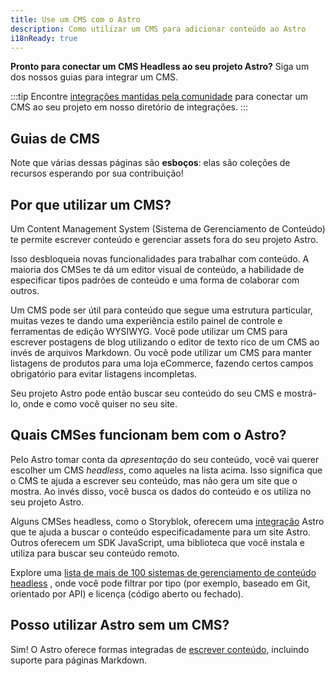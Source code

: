 ```yaml
---
title: Use um CMS com o Astro
description: Como utilizar um CMS para adicionar conteúdo ao Astro
i18nReady: true
---
```


**Pronto para conectar um CMS Headless ao seu projeto Astro?** Siga um dos nossos guias para integrar um CMS.

:::tip
Encontre [integrações mantidas pela comunidade](https://astro.build/integrations/?search=cms)  para conectar um CMS ao seu projeto em nosso diretório de integrações.
:::

## Guias de CMS

Note que várias dessas páginas são **esboços**: elas são coleções de recursos esperando por sua contribuição!

<CMSGuidesNav />

## Por que utilizar um CMS?

Um Content Management System (Sistema de Gerenciamento de Conteúdo) te permite escrever conteúdo e gerenciar assets fora do seu projeto Astro.

Isso desbloqueia novas funcionalidades para trabalhar com conteúdo. A maioria dos CMSes te dá um editor visual de conteúdo, a habilidade de especificar tipos padrões de conteúdo e uma forma de colaborar com outros. 

Um CMS pode ser útil para conteúdo que segue uma estrutura particular, muitas vezes te dando uma experiência estilo painel de controle e ferramentas de edição WYSIWYG. Você pode utilizar um CMS para escrever postagens de blog utilizando o editor de texto rico de um CMS ao invés de arquivos Markdown. Ou você pode utilizar um CMS para manter listagens de produtos para uma loja eCommerce, fazendo certos campos obrigatório para evitar listagens incompletas. 

Seu projeto Astro pode então buscar seu conteúdo do seu CMS e mostrá-lo, onde e como você quiser no seu site.

## Quais CMSes funcionam bem com o Astro?

Pelo Astro tomar conta da _apresentação_ do seu conteúdo, você vai querer escolher um CMS _headless_, como aqueles na lista acima. Isso significa que o CMS te ajuda a escrever seu conteúdo, mas não gera um site que o mostra. Ao invés disso, você busca os dados do conteúdo e os utiliza no seu projeto Astro. 

Alguns CMSes headless, como o Storyblok, oferecem uma [integração](/pt-br/guides/integrations-guide/) Astro que te ajuda a buscar o conteúdo especificadamente para um site Astro. Outros oferecem um SDK JavaScript, uma biblioteca que você instala e utiliza para buscar seu conteúdo remoto.

<ReadMore>Explore uma [lista de mais de 100 sistemas de gerenciamento de conteúdo headless](https://jamstack.org/headless-cms/) <Badge text="Externo" />, onde você pode filtrar por tipo (por exemplo, baseado em Git, orientado por API) e licença (código aberto ou fechado).</ReadMore>

## Posso utilizar Astro sem um CMS?

Sim! O Astro oferece formas integradas de [escrever conteúdo](/pt-br/guides/content/), incluindo suporte para páginas Markdown.
